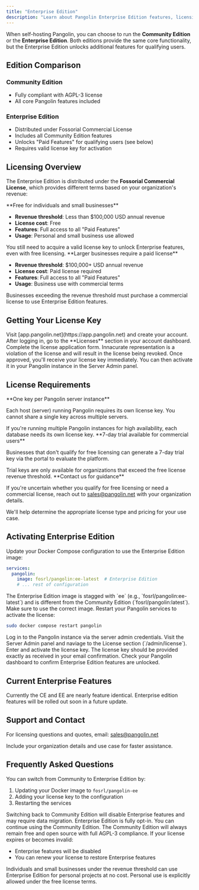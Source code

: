 ```yaml
---
title: "Enterprise Edition"
description: "Learn about Pangolin Enterprise Edition features, licensing, and how to get started"
---
```


When self-hosting Pangolin, you can choose to run the **Community Edition** or the **Enterprise Edition**. Both editions provide the same core functionality, but the Enterprise Edition unlocks additional features for qualifying users.

## Edition Comparison

### Community Edition

- Fully compliant with AGPL-3 license  
- All core Pangolin features included  

### Enterprise Edition

- Distributed under Fossorial Commercial License  
- Includes all Community Edition features  
- Unlocks "Paid Features" for qualifying users (see below)
- Requires valid license key for activation

## Licensing Overview

The Enterprise Edition is distributed under the **Fossorial Commercial License**, which provides different terms based on your organization's revenue:

<Tabs>
<Tab title="Personal Use">
  **Free for individuals and small businesses**
  
  - **Revenue threshold**: Less than $100,000 USD annual revenue
  - **License cost**: Free
  - **Features**: Full access to all "Paid Features"
  - **Usage**: Personal and small business use allowed
  
  <Check>
  You still need to acquire a valid license key to unlock Enterprise features, even with free licensing.
  </Check>
</Tab>

<Tab title="Business Use">
  **Larger businesses require a paid license**
  
  - **Revenue threshold**: $100,000+ USD annual revenue
  - **License cost**: Paid license required
  - **Features**: Full access to all "Paid Features"
  - **Usage**: Business use with commercial terms
  
  <Warning>
  Businesses exceeding the revenue threshold must purchase a commercial license to use Enterprise Edition features.
  </Warning>
</Tab>
</Tabs>

## Getting Your License Key

<Steps>
<Step title="Create an account">
  Visit [app.pangolin.net](https://app.pangolin.net) and create your account.
</Step>

<Step title="Navigate to licenses">
  After logging in, go to the **Licenses** section in your account dashboard.
</Step>

<Step title="Fill out the application">
  Complete the license application form.
  
  <Tip>
  Innacurate representation is a violation of the license and will result in the license being revoked.
  </Tip>
</Step>

<Step title="Receive your key">
  Once approved, you'll receive your license key immediately. You can then activate it in your Pangolin instance in the Server Admin panel.
</Step>
</Steps>

## License Requirements

<AccordionGroup>
<Accordion title="How many license keys do I need?">
  **One key per Pangolin server instance**
  
  Each host (server) running Pangolin requires its own license key. You cannot share a single key across multiple servers.
  
  <Info>
  If you're running multiple Pangolin instances for high availability, each database needs its own license key.
  </Info>
</Accordion>

<Accordion title="Can I get a trial license?">
  **7-day trial available for commercial users**
  
  Businesses that don't qualify for free licensing can generate a 7-day trial key via the portal to evaluate the platform.
  
  <Warning>
  Trial keys are only available for organizations that exceed the free license revenue threshold.
  </Warning>
</Accordion>

<Accordion title="What if I'm unsure about my license type?">
  **Contact us for guidance**
  
  If you're uncertain whether you qualify for free licensing or need a commercial license, reach out to [sales@pangolin.net](mailto:sales@pangolin.net) with your organization details.
  
  We'll help determine the appropriate license type and pricing for your use case.
</Accordion>
</AccordionGroup>

## Activating Enterprise Edition

<Steps>
<Step title="Use Enterprise Edition image">
  Update your Docker Compose configuration to use the Enterprise Edition image:
  
  ```yaml
  services:
    pangolin:
      image: fosrl/pangolin:ee-latest  # Enterprise Edition
      # ... rest of configuration
  ```
  
  <Warning>
  The Enterprise Edition image is stagged with `ee` (e.g., `fosrl/pangolin:ee-latest`) and is different from the Community Edition (`fosrl/pangolin:latest`). Make sure to use the correct image.
  </Warning>
</Step>

<Step title="Restart Pangolin">
  Restart your Pangolin services to activate the license:
  
  ```bash
  sudo docker compose restart pangolin
  ```
</Step>

<Step title="Add license key to instance">
  Log in to the Pangolin instance via the server admin credentials. Visit the Server Admin panel and naviage to the License section (`/admin/license`). Enter and activate the license key.
  
  <Info>
  The license key should be provided exactly as received in your email confirmation.
  </Info>
</Step>

<Step title="Verify activation">
  Check your Pangolin dashboard to confirm Enterprise Edition features are unlocked.
</Step>
</Steps>

## Current Enterprise Features

Currently the CE and EE are nearly feature identical. Enterprise edition features will be rolled out soon in a future update.

## Support and Contact

For licensing questions and quotes, email: [sales@pangolin.net](mailto:sales@pangolin.net)
  
Include your organization details and use case for faster assistance.

## Frequently Asked Questions

<AccordionGroup>
<Accordion title="Can I switch between editions?">
  You can switch from Community to Enterprise Edition by:
  
  1. Updating your Docker image to `fosrl/pangolin-ee`
  2. Adding your license key to the configuration
  3. Restarting the services
  
  <Warning>
  Switching back to Community Edition will disable Enterprise features and may require data migration.
  </Warning>
</Accordion>

<Accordion title="Is Enterprise Edition opt-in?">
  Enterprise Edition is fully opt-in. You can continue using the Community Edition.
  
  <Check>
  The Community Edition will always remain free and open source with full AGPL-3 compliance.
  </Check>
</Accordion>

<Accordion title="What happens if my license expires?">
  If your license expires or becomes invalid:
  
  - Enterprise features will be disabled
  - You can renew your license to restore Enterprise features
</Accordion>

<Accordion title="Can I use Enterprise Edition for personal projects?">
  Individuals and small businesses under the revenue threshold can use Enterprise Edition for personal projects at no cost.
  
  <Info>
  Personal use is explicitly allowed under the free license terms.
  </Info>
</Accordion>
</AccordionGroup>
